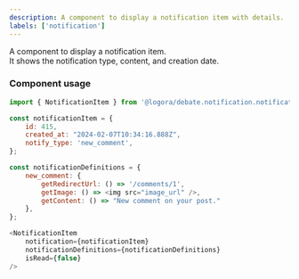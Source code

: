 ```yaml
---
description: A component to display a notification item with details.
labels: ['notification']
---
```


A component to display a notification item.  
It shows the notification type, content, and creation date.

### Component usage
```js
import { NotificationItem } from '@logora/debate.notification.notification_item';
```
```js
const notificationItem = {
    id: 415,
    created_at: "2024-02-07T10:34:16.888Z",
    notify_type: 'new_comment',
};

const notificationDefinitions = {
    new_comment: {
        getRedirectUrl: () => '/comments/1',
        getImage: () => <img src="image_url" />,
        getContent: () => "New comment on your post."
    },
};

<NotificationItem
    notification={notificationItem}
    notificationDefinitions={notificationDefinitions}
    isRead={false}
/>
```